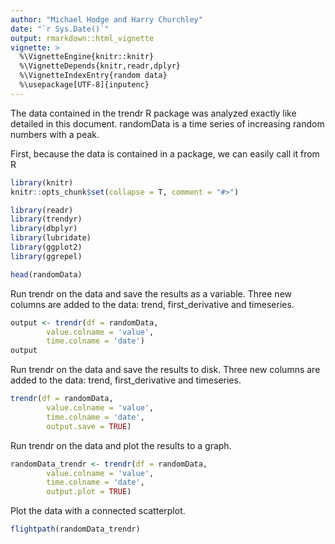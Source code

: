 ```yaml
---
author: "Michael Hodge and Harry Churchley"
date: "`r Sys.Date()`"
output: rmarkdown::html_vignette
vignette: >
  %\VignetteEngine{knitr::knitr}
  %\VignetteDepends{knitr,readr,dplyr}
  %\VignetteIndexEntry{random data}
  %\usepackage[UTF-8]{inputenc}
---
```


The data contained in the trendr R package was analyzed exactly like detailed in this document. randomData is a time series of increasing random numbers with a peak.

First, because the data is contained in a package, we can easily call it from R


```r
library(knitr)
knitr::opts_chunk$set(collapse = T, comment = "#>")

library(readr)
library(trendyr)
library(dbplyr)
library(lubridate)
library(ggplot2)
library(ggrepel)

```

```r
head(randomData)
```


Run trendr on the data and save the results as a variable. Three new columns are added to the data: trend, first_derivative and timeseries.

```r
output <- trendr(df = randomData,
        value.colname = 'value',
        time.colname = 'date')
output
```

Run trendr on the data and save the results to disk. Three new columns are added to the data: trend, first_derivative and timeseries.

```r
trendr(df = randomData,
        value.colname = 'value',
        time.colname = 'date',
        output.save = TRUE)
```

Run trendr on the data and plot the results to a graph.

```r
randomData_trendr <- trendr(df = randomData,
        value.colname = 'value',
        time.colname = 'date',
        output.plot = TRUE)
```
Plot the data with a connected scatterplot.

```r
flightpath(randomData_trendr)
```